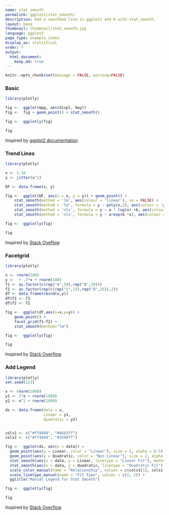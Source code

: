```yaml
---
name: stat_smooth
permalink: ggplot2/stat_smooth/
description: Add a smoothed line in ggplot2 and R with stat_smooth.
layout: base
thumbnail: thumbnail/stat_smooth.jpg
language: ggplot2
page_type: example_index
display_as: statistical
order: 7
output:
  html_document:
    keep_md: true
---
```


```r
knitr::opts_chunk$set(message = FALSE, warning=FALSE)
```
### Basic

```r
library(plotly)

fig <-  ggplot(mpg, aes(displ, hwy))
fig <-  fig + geom_point() + stat_smooth()

fig <-  ggplotly(fig)

fig
```
Inspired by <a href="http://docs.ggplot2.org/current/">ggplot2 documentation</a>

### Trend Lines

```r
library(plotly)

x <- 1:10
y <- jitter(x^2)

DF <- data.frame(x, y)

fig <-  ggplot(DF, aes(x = x, y = y)) + geom_point() +
    stat_smooth(method = 'lm', aes(colour = 'linear'), se = FALSE) +
    stat_smooth(method = 'lm', formula = y ~ poly(x,2), aes(colour = 'polynomial'), se= FALSE) +
    stat_smooth(method = 'nls', formula = y ~ a * log(x) +b, aes(colour = 'logarithmic'), se = FALSE, start = list(a=1,b=1)) +
    stat_smooth(method = 'nls', formula = y ~ a*exp(b *x), aes(colour = 'Exponential'), se = FALSE, start = list(a=1,b=1))

fig <-  ggplotly(fig)

fig
```
Inspired by <a href="http://stackoverflow.com/questions/15102254/how-do-i-add-different-trend-lines-in-r">Stack Oveflow</a>

### Facetgrid

```r
library(plotly)

x <- rnorm(100)
y <-  + .7*x + rnorm(100)
f1 <- as.factor(c(rep("A",50),rep("B",50)))
f2 <- as.factor(rep(c(rep("C",25),rep("D",25)),2))
df <- data.frame(cbind(x,y))
df$f1 <- f1
df$f2 <- f2

fig <-  ggplot(df,aes(x=x,y=y)) +
    geom_point() +
    facet_grid(f1~f2) +
    stat_smooth(method="lm")

fig <-  ggplotly(fig)

fig
```
Inspired by <a href="http://stackoverflow.com/questions/12572035/adding-a-regression-line-to-a-facet-grid-with-qplot-in-r">Stack Overflow</a>

### Add Legend

```r
library(plotly)
set.seed(123)

x <- rnorm(1000)
y1 <- 2*x + rnorm(1000)
y2 <- x^2 + rnorm(1000)

ds <- data.frame(data = x, 
                 Linear = y1, 
                 Quadratic = y2)


cols1 <- c("#ff8080", "#66b3ff")
cols2 <- c("#ff4d4d", "#3399ff")

fig <-  ggplot(ds, aes(x = data)) + 
  geom_point(aes(y = Linear, color = "Linear"), size = 2, alpha = 0.5) + 
  geom_point(aes(y = Quadratic, color = "Non Linear"), size = 2, alpha = 0.5) + 
  stat_smooth(aes(x = data, y = Linear, linetype = "Linear Fit"), method = "lm", formula = y ~ x, se = F, size = 0.25, color = cols2[1]) + 
  stat_smooth(aes(x = data, y = Quadratic, linetype = "Quadratic Fit"), method = "lm", formula = y ~ poly(x,2), se = F, size = 0.25, color = cols2[2]) + 
  scale_color_manual(name = "Relationship", values = c(cols1[1], cols1[2])) + 
  scale_linetype_manual(name = "Fit Type", values = c(2, 2)) + 
  ggtitle("Manual Legend for Stat Smooth")

fig <-  ggplotly(fig)

fig
```
Inspired by <a href="http://stackoverflow.com/questions/17148679/construct-a-manual-legend-for-a-complicated-plot">Stack Overflow</a>

